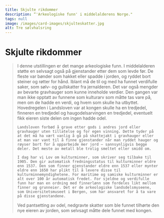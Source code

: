 ```yaml
---
title: Skjulte rikdommer
description: “'Arkeologiske funn' i middelalderens Norge."
tags: null
image: /images/card-images/skjulteskatter.jpg
alt: Tre sølvhalsring
---
```



# Skjulte rikdommer 

<Blockquote
quote='«Hvis noen finner nedgravd gods, skal kongen ha en tredjedel.»'
footer='Odelsbolken, kapittel 15' />


<Container stil="initial side">
    I denne utstillingen er det mange arkeologiske funn. I middelalderen støtte en selvsagt også på gjenstander etter dem som levde før. De fleste var bønder som hakket eller spadde i jorden, og ryddet bort steiner og røtter for hånd. Iblant må de til og med ha funnet verdifulle saker, som sølv- og gullskatter fra jernalderen. Det var også mengder av bevarte gravhauger som kunne inneholde verdier. Den gangen var man ikke opptatt av funnene som kulturarv som måtte tas vare på, men om de hadde en verdi, og hvem som skulle ha utbyttet. 
    Hovedregelen i Landsloven var at kongen skulle ha en tredjedel, finneren en tredjedel og haugodelsarvingen en tredjedel, eventuelt fikk eieren siste delen om ingen hadde odel. 
    
    Landsloven forbød å grave etter gods i andres jord eller gravhauger uten tillatelse og for egen vinning. Dette tyder på at det må ha vært vanlig å gå på skattejakt i gravhauger eller at man var vant til å finne gjenstander når man ryddet hauger og røyser bort for å opparbeide mer jord – sannsynligvis begge deler. Det meste av metall ble trolig smeltet eller smidd om. 
    
    I dag har vi Lov om kulturminner, som skriver seg tilbake til 1905. Den gir automatisk fredningsstatus til kulturminner eldre enn 1537. Den som finner gjenstander eldre enn 1537 eller mynter eldre enn 1650 har plikt til å levere disse til kulturminnemyndighetene. For maritime og samiske kulturminner er alt over 100 år automatisk fredet. For sjeldne og verdifulle funn har man en ordning med finnerlønn som fordeles likt mellom finner og grunneier. Det er de arkeologiske landsdelsmuseene, som Universitetsmuseet i Bergen, som har ansvaret for å ta vare på disse gjenstandene.
</Container>

<Work id="ubb-diplom-0161" marcus="https://marcus.uib.no/instance/charter/ubb-diplom-0161.html">
Ved pantsetting av odel, nedgravte skatter som ble funnet tilhørte den nye eieren av jorden, som selvsagt måtte dele funnet med kongen.
</Work>
